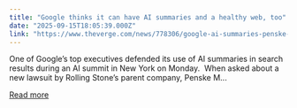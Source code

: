 ```yaml
---
title: "Google thinks it can have AI summaries and a healthy web, too"
date: "2025-09-15T18:05:39.000Z"
link: "https://www.theverge.com/news/778306/google-ai-summaries-penske-lawsuit"
---
```


One of Google’s top executives defended its use of AI summaries in search results during an AI summit in New York on Monday. 
When asked about a new lawsuit by Rolling Stone’s parent company, Penske M...

[Read more](https://www.theverge.com/news/778306/google-ai-summaries-penske-lawsuit)
